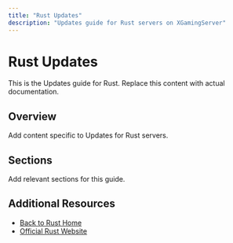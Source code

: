 ```yaml
---
title: "Rust Updates"
description: "Updates guide for Rust servers on XGamingServer"
---
```


# Rust Updates

This is the Updates guide for Rust. Replace this content with actual documentation.

## Overview

Add content specific to Updates for Rust servers.

## Sections

Add relevant sections for this guide.

## Additional Resources

- [Back to Rust Home](./index)
- [Official Rust Website](https://example.com)
